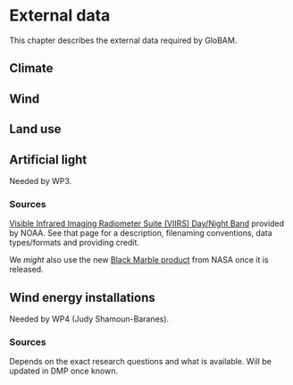 # External data

This chapter describes the external data required by GloBAM.

## Climate

## Wind

## Land use

## Artificial light

Needed by WP3.

### Sources

[Visible Infrared Imaging Radiometer Suite (VIIRS) Day/Night Band](https://ngdc.noaa.gov/eog/viirs/download_dnb_composites.html) provided by NOAA. See that page for a description, filenaming conventions, data types/formats and providing credit.

We _might_ also use the new [Black Marble product](https://viirsland.gsfc.nasa.gov/Products/NASA/BlackMarble.html) from NASA once it is released.

## Wind energy installations

Needed by WP4 (Judy Shamoun-Baranes).

### Sources

Depends on the exact research questions and what is available. Will be updated in DMP once known.
